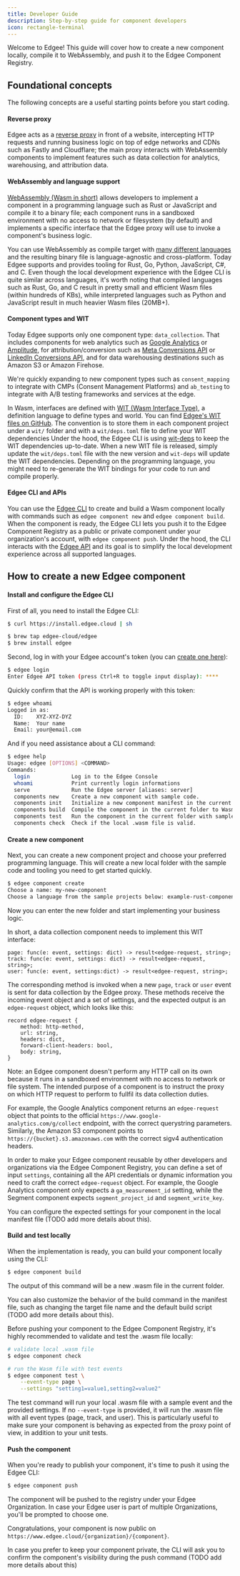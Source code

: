 ```yaml
---
title: Developer Guide
description: Step-by-step guide for component developers
icon: rectangle-terminal
---
```



<EdgeeSdk />

Welcome to Edgee! This guide will cover how to create a new component locally,
compile it to WebAssembly, and push it to the Edgee Component Registry.

## Foundational concepts
The following concepts are a useful starting points before you start coding.

#### Reverse proxy
Edgee acts as a [reverse proxy](https://en.wikipedia.org/wiki/Reverse_proxy) in front of a website, intercepting HTTP requests and running business
logic on top of edge networks and CDNs such as Fastly and Cloudflare; the main proxy interacts with WebAssembly components
to implement features such as data collection for analytics, warehousing, and attribution data.

#### WebAssembly and language support
[WebAssembly (Wasm in short)](https://webassembly.org/) allows developers to implement a component in a programming language such as Rust or JavaScript
and compile it to a binary file; each component runs in a sandboxed environment with no access to network or filesystem (by default)
and implements a specific interface that the Edgee proxy will use to invoke a component's business logic.

You can use WebAssembly as compile target with [many different languages](https://component-model.bytecodealliance.org/language-support.html)
and the resulting binary file is language-agnostic and cross-platform. Today Edgee supports and provides tooling for
Rust, Go, Python, JavaScript, C#, and C. Even though the local development experience with the Edgee CLI is quite similar across languages,
it's worth noting that compiled languages such as Rust, Go, and C result in pretty small and efficient Wasm files (within hundreds of KBs),
while interpreted languages such as Python and JavaScript result in much heavier Wasm files (20MB+).

#### Component types and WIT
Today Edgee supports only one component type: `data_collection`. That includes components
for web analytics such as
[Google Analytics](/components/data-collection/google-analytics) or [Amplitude](/components/data-collection/amplitude),
for attribution/conversion such as
[Meta Conversions API](/components/data-collection/meta-capi) or [LinkedIn Conversions API](/components/data-collection/linkedin-capi),
and for data warehousing destinations such as Amazon S3 or Amazon Firehose.

We're quickly expanding to new component types such as `consent_mapping`
to integrate with CMPs (Consent Management Platforms) and `ab_testing` to integrate with A/B testing frameworks and services at the edge.

In Wasm, interfaces are defined with [WIT (Wasm Interface Type)](https://component-model.bytecodealliance.org/design/wit.html),
a definition language to define types and world. You can find [Edgee's WIT files on GitHub](https://github.com/edgee-cloud/edgee-wit).
The convention is to store them in each component project under a `wit/` folder and with a `wit/deps.toml` file to define your WIT dependencies
Under the hood, the Edgee CLI is using [wit-deps](https://github.com/bytecodealliance/wit-deps) to keep the WIT dependencies up-to-date. When a new WIT file is released,
simply update the `wit/deps.toml` file with the new version and `wit-deps` will update the WIT dependencies. Depending on the programming language,
you might need to re-generate the WIT bindings for your code to run and compile properly.

#### Edgee CLI and APIs
You can use the [Edgee CLI](https://github.com/edgee-cloud/edgee) to create and build a Wasm component locally with commands such as 
`edgee component new` and `edgee component build`. 
When the component is ready, the Edgee CLI lets you push it to the Edgee Component Registry as a public or private component
under your organization's account, with `edgee component push`. Under the hood, the CLI interacts with the
[Edgee API](/api-reference/introduction) and its goal is to simplify the local development experience across all supported languages.

## How to create a new Edgee component

#### Install and configure the Edgee CLI

First of all, you need to install the Edgee CLI:

<CodeGroup>

```bash curl
$ curl https://install.edgee.cloud | sh
```

```bash brew
$ brew tap edgee-cloud/edgee
$ brew install edgee
```

</CodeGroup>

Second, log in with your Edgee account's token (you can [create one here](https://www.edgee.cloud/me/settings/tokens)):

```bash 
$ edgee login
Enter Edgee API token (press Ctrl+R to toggle input display): ****
```

Quickly confirm that the API is working properly with this token:

```bash 
$ edgee whoami
Logged in as:
  ID:    XYZ-XYZ-DYZ
  Name:  Your name
  Email: your@email.com
```

And if you need assistance about a CLI command:

```bash 
$ edgee help
Usage: edgee [OPTIONS] <COMMAND>
Commands:
  login             Log in to the Edgee Console
  whoami            Print currently login informations
  serve             Run the Edgee server [aliases: server]
  components new    Create a new component with sample code.
  components init   Initialize a new component manifest in the current folder.
  components build  Compile the component in the current folder to Wasm.
  components test   Run the component in the current folder with sample events.
  components check  Check if the local .wasm file is valid.
```

#### Create a new component

Next, you can create a new component project and choose your preferred programming language.
This will create a new local folder with the sample code and tooling you need to get started quickly.

```bash 
$ edgee component create
Choose a name: my-new-component
Choose a language from the sample projects below: example-rust-component
```

Now you can enter the new folder and start implementing your business logic.

In short, a data collection component needs to implement this WIT interface:

```text
page: func(e: event, settings: dict) -> result<edgee-request, string>;
track: func(e: event, settings: dict) -> result<edgee-request, string>;
user: func(e: event, settings:dict) -> result<edgee-request, string>;
```

The corresponding method is invoked when a new `page`, `track` or `user` event is sent for data collection
by the Edgee proxy. These methods receive the incoming event object and a set of settings, and the expected
output is an `edgee-request` object, which looks like this:

```text
record edgee-request {
    method: http-method,
    url: string,
    headers: dict,
    forward-client-headers: bool,
    body: string,
}
```

<Note>
  Note: an Edgee component doesn't perform any HTTP call on its own because it runs in a sandboxed environment with no access
  to network or file system. The intended purpose of a component is to instruct the proxy on which HTTP request to perform
  to fullfil its data collection duties.
</Note>

For example, the Google Analytics component returns an `edgee-request` object that points to the official
`https://www.google-analytics.com/g/collect` endpoint, with the correct querystring parameters.
Similarly, the Amazon S3 component points to `https://{bucket}.s3.amazonaws.com` with the correct sigv4 authentication headers.

In order to make your Edgee component reusable by other developers and organizations via the Edgee Component Registry,
you can define a set of input `settings`, containing all the API credentials or dynamic
information you need to craft the correct `edgee-request` object. For example, the Google Analytics component only expects a
`ga_measurement_id` setting, while the Segment component expects `segment_project_id` and `segment_write_key`.

You can configure the expected settings for your component in the local manifest file (TODO add more details about this).

#### Build and test locally

When the implementation is ready, you can build your component locally using the CLI:

```bash
$ edgee component build
```

The output of this command will be a new .wasm file in the current folder.

You can also customize the behavior of the build command in the manifest file, such as changing the target file name
and the default build script (TODO add more details about this).

Before pushing your component to the Edgee Component Registry, it's highly recommended to validate and test the .wasm file locally:

```bash
# validate local .wasm file
$ edgee component check

# run the Wasm file with test events
$ edgee component test \
    --event-type page \
    --settings "setting1=value1,setting2=value2"
```

The test command will run your local .wasm file with a sample event and the provided settings.
If no `--event-type` is provided, it will run the .wasm file with all event types (page, track, and user).
This is particularly useful to make sure your component is behaving as expected from the proxy point of view, in addition to your unit tests.


#### Push the component 

When you're ready to publish your component, it's time to push it using the Edgee CLI:

```bash
$ edgee component push
```

The component will be pushed to the registry under your Edgee Organization.
In case your Edgee user is part of multiple Organizations, you'll be prompted to choose one.

Congratulations, your component is now public on `https://www.edgee.cloud/{organization}/{component}`.

In case you prefer to keep your component private, the CLI will ask you to confirm the component's visibility during the push command
(TODO add more details about this)

